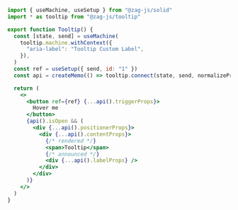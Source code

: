 ```jsx {7,20-25}
import { useMachine, useSetup } from "@zag-js/solid"
import * as tooltip from "@zag-js/tooltip"

export function Tooltip() {
  const [state, send] = useMachine(
    tooltip.machine.withContext({
      "aria-label": "Tooltip Custom Label",
    }),
  )
  const ref = useSetup({ send, id: "1" })
  const api = createMemo(() => tooltip.connect(state, send, normalizeProps))

  return (
    <>
      <button ref={ref} {...api().triggerProps}>
        Hover me
      </button>
      {api().isOpen && (
        <div {...api().positionerProps}>
          <div {...api().contentProps}>
            {/* rendered */}
            <span>Tooltip</span>
            {/* announced */}
            <div {...api().labelProps} />
          </div>
        </div>
      )}
    </>
  )
}
```
